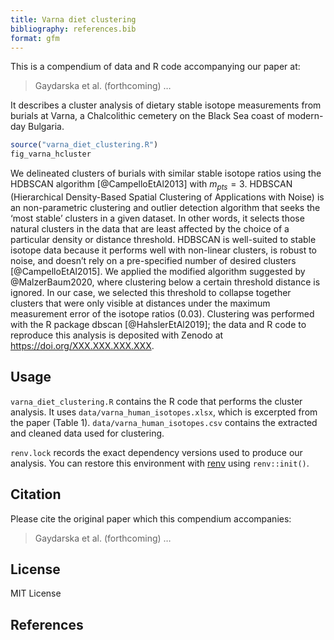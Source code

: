 ```yaml
---
title: Varna diet clustering
bibliography: references.bib
format: gfm
---
```


This is a compendium of data and R code accompanying our paper at:

> Gaydarska et al. (forthcoming) ...

It describes a cluster analysis of dietary stable isotope measurements from burials at Varna, a Chalcolithic cemetery on the Black Sea coast of modern-day Bulgaria.

```r
source("varna_diet_clustering.R")
fig_varna_hcluster
```

We delineated clusters of burials with similar stable isotope ratios using the HDBSCAN algorithm [@CampelloEtAl2013] with $m_{pts}=3$.
HDBSCAN (Hierarchical Density-Based Spatial Clustering of Applications with Noise) is an non-parametric clustering and outlier detection algorithm that seeks the 'most stable' clusters in a given dataset.
In other words, it selects those natural clusters in the data that are least affected by the choice of a particular density or distance threshold.
HDBSCAN is well-suited to stable isotope data because it performs well with non-linear clusters, is robust to noise, and doesn't rely on a pre-specified number of desired clusters [@CampelloEtAl2015].
We applied the modified algorithm suggested by @MalzerBaum2020, where clustering below a certain threshold distance is ignored.
In our case, we selected this threshold to collapse together clusters that were only visible at distances under the maximum measurement error of the isotope ratios (0.03).
Clustering was performed with the R package dbscan [@HahslerEtAl2019]; the data and R code to reproduce this analysis is deposited with Zenodo at <https://doi.org/XXX.XXX.XXX.XXX><!-- TODO: insert proper Zenodo DOI -->.

## Usage

`varna_diet_clustering.R` contains the R code that performs the cluster analysis.
It uses `data/varna_human_isotopes.xlsx`, which is excerpted from the paper (Table 1).
`data/varna_human_isotopes.csv` contains the extracted and cleaned data used for clustering.

`renv.lock` records the exact dependency versions used to produce our analysis.
You can restore this environment with [renv](https://rstudio.github.io/renv/articles/renv.html) using `renv::init()`.

## Citation

Please cite the original paper which this compendium accompanies:

> Gaydarska et al. (forthcoming) ...

## License

MIT License

## References
